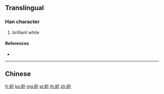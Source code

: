 {{character info/new}}
{{also|皚}}
==Translingual==

===Han character===
{{Han char|rn=106|rad=白|as=06|sn=11|four=|canj=HAUSU}}

# brilliant white

====References====
* {{Han ref|kx=0788.121|hdz=42648.110|uh=7691|ud=30353}}

----

==Chinese==
{{zh-see|皚}}

[[fr:皑]]
[[ko:皑]]
[[mg:皑]]
[[pl:皑]]
[[th:皑]]
[[zh:皑]]